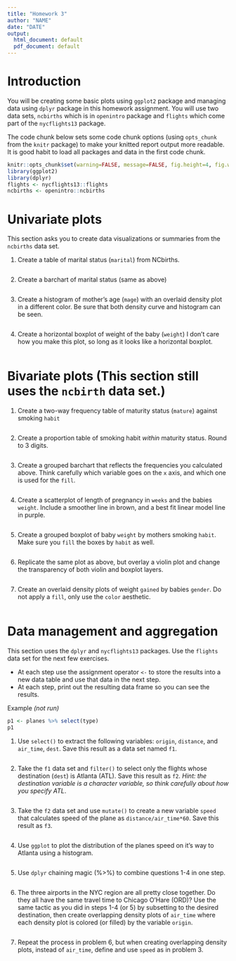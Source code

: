 ```yaml
---
title: "Homework 3"
author: "NAME"
date: "DATE"
output:
  html_document: default
  pdf_document: default
---
```


# Introduction

You will be creating some basic plots using `ggplot2` package and managing data using `dplyr` package in this homework assignment. You will use two data sets, `ncbirths` which is in `openintro` package and `flights` which come part of the `nycflights13` package. 

The code chunk below sets some code chunk options (using `opts_chunk` from the `knitr` package) to make your knitted report output more readable. It is good habit to load all packages and data in the first code chunk. 

```r
knitr::opts_chunk$set(warning=FALSE, message=FALSE, fig.height=4, fig.width=5, fig.align='center') 
library(ggplot2)
library(dplyr)
flights <- nycflights13::flights
ncbirths <- openintro::ncbirths
```

# Univariate plots

This section asks you to create data visualizations or summaries from the `ncbirths` data set. 

1. Create a table of marital status (`marital`) from NCbirths. 

```r

```

2. Create a barchart of marital status (same as above)

```r

```

3. Create a histogram of mother's age (`mage`) with an overlaid density plot in a different color. Be sure that both density curve and histogram can be seen. 

```r

```

4. Create a horizontal boxplot of weight of the baby (`weight`)
I don't care how you make this plot, so long as it looks like a horizontal boxplot.

```r

```

# Bivariate plots (This section still uses the `ncbirth` data set.)

1. Create a two-way frequency table of maturity status (`mature`) against smoking `habit`

```r

```

2. Create a proportion table of smoking habit _within_ maturity status. Round to 3 digits. 

```r

```

3. Create a grouped barchart that reflects the frequencies you calculated above. Think carefully which variable goes on the `x` axis, and which one is used for the `fill`.

```r

```

4. Create a scatterplot of length of pregnancy in `weeks` and the babies `weight`. Include a smoother line in brown, and a best fit linear model line in purple.
    
```r

```
    
5. Create a grouped boxplot of baby `weight` by mothers smoking `habit`. Make sure you `fill` the boxes by `habit` as well. 

```r

```

6. Replicate the same plot as above, but overlay a violin plot and change the transparency of both violin and boxplot layers. 

```r

```

7. Create an overlaid density plots of weight `gained` by babies `gender`. Do not apply a `fill`, only use the `color` aesthetic. 

```r

```

# Data management and aggregation

This section uses the `dplyr` and `nycflights13` packages. Use the `flights` data set for the next few exercises. 

* At each step use the assignment operator `<-` to store the results into a new data table and use that data in the next step. 
* At each step, print out the resulting data frame so you can see the results. 

Example _(not run)_ 
```r
p1 <- planes %>% select(type)
p1
```

1. Use `select()` to extract the following variables: `origin`, `distance`, and `air_time`, `dest`. Save this result as a data set named `f1`. 
```r

```

2. Take the `f1` data set and `filter()` to select only the flights whose destination (`dest`) is Atlanta (ATL). Save this result as `f2`. _Hint: the destination variable is a character variable, so think carefully about how you specify ATL_. 

```r

```

3. Take the `f2` data set and use `mutate()` to create a new variable `speed` that calculates speed of the plane as `distance/air_time*60`. Save this result as `f3`. 
```r

```

4. Use `ggplot` to plot the distribution of the planes speed on it's way to Atlanta using a histogram. 
```r

```

5. Use `dplyr` chaining magic (%>%) to combine questions 1-4 in one step. 

```r

```

6. The three airports in the NYC region are all pretty close together. Do they all have the same travel time to Chicago O'Hare (ORD)? Use the same tactic as you did in steps 1-4 (or 5) by subsetting to the desired destination, then create overlapping density plots of `air_time` where each density plot is colored (or filled) by the variable `origin`.

```r

```

7. Repeat the process in problem 6, but when creating overlapping density plots, instead of `air_time`, define and use `speed` as in problem 3.

```r

```